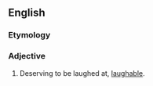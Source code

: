 ==English==

===Etymology===
{{suffix|laugh|worthy|lang=en}}

===Adjective===
{{en-adj}}

# {{label|en|rare}} Deserving to be laughed at, [[laughable]].
#: {{rfquotek|Ben Jonson}}